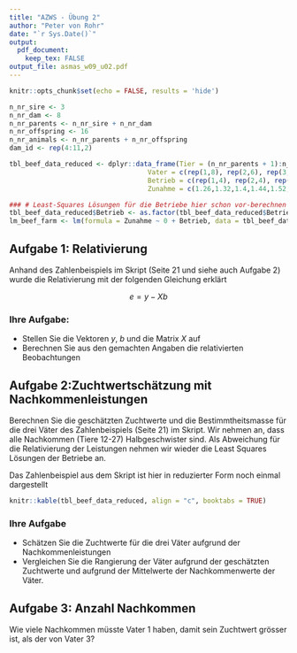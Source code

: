 ```yaml
---
title: "AZWS - Übung 2"
author: "Peter von Rohr"
date: "`r Sys.Date()`"
output: 
  pdf_document:
    keep_tex: FALSE
output_file: asmas_w09_u02.pdf
---
```


```r
knitr::opts_chunk$set(echo = FALSE, results = 'hide')
```

```r
n_nr_sire <- 3
n_nr_dam <- 8
n_nr_parents <- n_nr_sire + n_nr_dam
n_nr_offspring <- 16
n_nr_animals <- n_nr_parents + n_nr_offspring
dam_id <- rep(4:11,2)

tbl_beef_data_reduced <- dplyr::data_frame(Tier = (n_nr_parents + 1):n_nr_animals,
                                   Vater = c(rep(1,8), rep(2,6), rep(3,2)),
                                   Betrieb = c(rep(1,4), rep(2,4), rep(1,4), rep(2,4)),
                                   Zunahme = c(1.26,1.32,1.4,1.44,1.52,1.5,1.42,1.46,1.34,1.32,1.24,1.28,1.44,1.4,1.54,1.56))

### # Least-Squares Lösungen für die Betriebe hier schon vor-berechnen
tbl_beef_data_reduced$Betrieb <- as.factor(tbl_beef_data_reduced$Betrieb)
lm_beef_farm <- lm(formula = Zunahme ~ 0 + Betrieb, data = tbl_beef_data_reduced)
```


## Aufgabe 1: Relativierung
Anhand des Zahlenbeispiels im Skript (Seite 21 und siehe auch Aufgabe 2) wurde die Relativierung mit der folgenden Gleichung erklärt 

$$e = y - Xb$$

\begin{tabular}{lll}
wobei  &  &  \\
       & $e$  &  der Vektor der relativierten Beobachtungen ist \\
       & $y$  &  der Vektor der phänotypischen Beobachtungen ist \\
       & $b$  &  Vektor der Least-Squares Schätzungen für Betriebe \\
       & $X$  &  Design-Matrix, der Betriebe den Beobachtungen zuordnet
\end{tabular}

### Ihre Aufgabe:
* Stellen Sie die Vektoren $y$, $b$ und die Matrix $X$ auf
* Berechnen Sie aus den gemachten Angaben die relativierten Beobachtungen



## Aufgabe 2:Zuchtwertschätzung mit Nachkommenleistungen
Berechnen Sie die geschätzten Zuchtwerte und die Bestimmtheitsmasse für die drei Väter des Zahlenbeispiels (Seite 21) im Skript. Wir nehmen an, dass alle Nachkommen (Tiere 12-27) Halbgeschwister sind. Als Abweichung für die Relativierung der Leistungen nehmen wir wieder die Least Squares Lösungen der Betriebe an.

Das Zahlenbeispiel aus dem Skript ist hier in reduzierter Form noch einmal dargestellt

```r
knitr::kable(tbl_beef_data_reduced, align = "c", booktabs = TRUE)
```

### Ihre Aufgabe
* Schätzen Sie die Zuchtwerte für die drei Väter aufgrund der Nachkommenleistungen
* Vergleichen Sie die Rangierung der Väter aufgrund der geschätzten Zuchtwerte und aufgrund der Mittelwerte der Nachkommenwerte der Väter.


## Aufgabe 3: Anzahl Nachkommen
Wie viele Nachkommen müsste Vater 1 haben, damit sein Zuchtwert grösser ist, als der von Vater 3?

